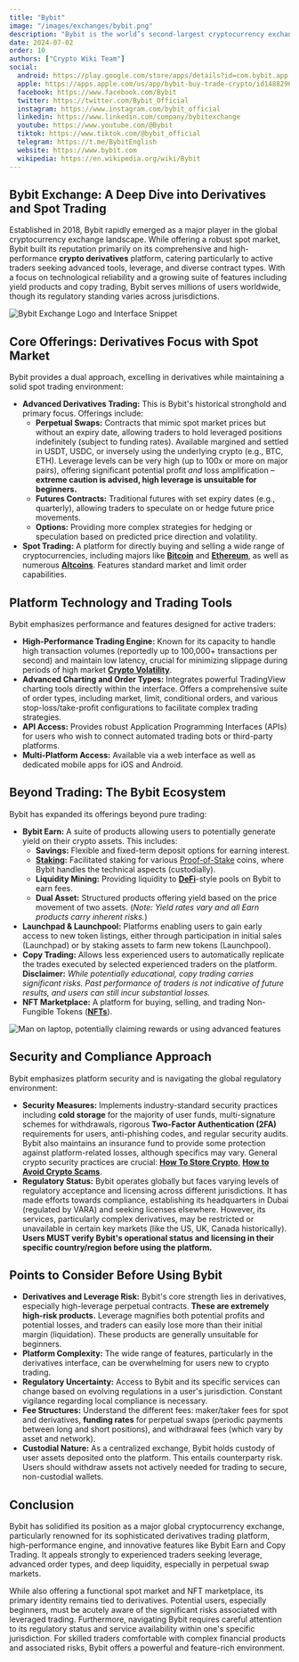 ```yaml
---
title: "Bybit"
image: "/images/exchanges/bybit.png"
description: "Bybit is the world’s second-largest cryptocurrency exchange by trading volume."
date: 2024-07-02
order: 10
authors: ["Crypto Wiki Team"]
social:
  android: https://play.google.com/store/apps/details?id=com.bybit.app
  apple: https://apps.apple.com/us/app/bybit-buy-trade-crypto/id1488296980
  facebook: https://www.facebook.com/Bybit
  twitter: https://twitter.com/Bybit_Official
  instagram: https://www.instagram.com/bybit_official
  linkedin: https://www.linkedin.com/company/bybitexchange
  youtube: https://www.youtube.com/@Bybit
  tiktok: https://www.tiktok.com/@bybit_official
  telegram: https://t.me/BybitEnglish
  website: https://www.bybit.com
  wikipedia: https://en.wikipedia.org/wiki/Bybit
---
```


## **Bybit Exchange: A Deep Dive into Derivatives and Spot Trading**

Established in 2018, Bybit rapidly emerged as a major player in the global cryptocurrency exchange landscape. While offering a robust spot market, Bybit built its reputation primarily on its comprehensive and high-performance **crypto derivatives** platform, catering particularly to active traders seeking advanced tools, leverage, and diverse contract types. With a focus on technological reliability and a growing suite of features including yield products and copy trading, Bybit serves millions of users worldwide, though its regulatory standing varies across jurisdictions.

![Bybit Exchange Logo and Interface Snippet](/images/exchanges/bybit.png)

## **Core Offerings: Derivatives Focus with Spot Market**

Bybit provides a dual approach, excelling in derivatives while maintaining a solid spot trading environment:

- **Advanced Derivatives Trading:** This is Bybit's historical stronghold and primary focus. Offerings include:
  - **Perpetual Swaps:** Contracts that mimic spot market prices but without an expiry date, allowing traders to hold leveraged positions indefinitely (subject to funding rates). Available margined and settled in USDT, USDC, or inversely using the underlying crypto (e.g., BTC, ETH). Leverage levels can be very high (up to 100x or more on major pairs), offering significant potential profit _and_ loss amplification – **extreme caution is advised, high leverage is unsuitable for beginners.**
  - **Futures Contracts:** Traditional futures with set expiry dates (e.g., quarterly), allowing traders to speculate on or hedge future price movements.
  - **Options:** Providing more complex strategies for hedging or speculation based on predicted price direction and volatility.
- **Spot Trading:** A platform for directly buying and selling a wide range of cryptocurrencies, including majors like **[Bitcoin](/posts/what-is-bitcoin)** and **[Ethereum](/posts/what-is-ethereum)**, as well as numerous **[Altcoins](/posts/what-are-altcoins)**. Features standard market and limit order capabilities.

## **Platform Technology and Trading Tools**

Bybit emphasizes performance and features designed for active traders:

- **High-Performance Trading Engine:** Known for its capacity to handle high transaction volumes (reportedly up to 100,000+ transactions per second) and maintain low latency, crucial for minimizing slippage during periods of high market **[Crypto Volatility](/posts/crypto-volatility)**.
- **Advanced Charting and Order Types:** Integrates powerful TradingView charting tools directly within the interface. Offers a comprehensive suite of order types, including market, limit, conditional orders, and various stop-loss/take-profit configurations to facilitate complex trading strategies.
- **API Access:** Provides robust Application Programming Interfaces (APIs) for users who wish to connect automated trading bots or third-party platforms.
- **Multi-Platform Access:** Available via a web interface as well as dedicated mobile apps for iOS and Android.

## **Beyond Trading: The Bybit Ecosystem**

Bybit has expanded its offerings beyond pure trading:

- **Bybit Earn:** A suite of products allowing users to potentially generate yield on their crypto assets. This includes:
  - **Savings:** Flexible and fixed-term deposit options for earning interest.
  - **[Staking](/posts/crypto-staking):** Facilitated staking for various [Proof-of-Stake](/posts/what-is-proof-of-stake) coins, where Bybit handles the technical aspects (custodially).
  - **Liquidity Mining:** Providing liquidity to **[DeFi](/posts/what-is-defi)**-style pools on Bybit to earn fees.
  - **Dual Asset:** Structured products offering yield based on the price movement of two assets. (_Note: Yield rates vary and all Earn products carry inherent risks._)
- **Launchpad & Launchpool:** Platforms enabling users to gain early access to new token listings, either through participation in initial sales (Launchpad) or by staking assets to farm new tokens (Launchpool).
- **Copy Trading:** Allows less experienced users to automatically replicate the trades executed by selected experienced traders on the platform. **Disclaimer:** _While potentially educational, copy trading carries significant risks. Past performance of traders is not indicative of future results, and users can still incur substantial losses._
- **NFT Marketplace:** A platform for buying, selling, and trading Non-Fungible Tokens (**[NFTs](/posts/are-nfts-dead)**).

![Man on laptop, potentially claiming rewards or using advanced features](/images/posts/man-and-laptop.jpg)

## **Security and Compliance Approach**

Bybit emphasizes platform security and is navigating the global regulatory environment:

- **Security Measures:** Implements industry-standard security practices including **cold storage** for the majority of user funds, multi-signature schemes for withdrawals, rigorous **Two-Factor Authentication (2FA)** requirements for users, anti-phishing codes, and regular security audits. Bybit also maintains an insurance fund to provide some protection against platform-related losses, although specifics may vary. General crypto security practices are crucial: **[How To Store Crypto](/posts/how-to-store-crypto)**, **[How to Avoid Crypto Scams](/posts/how-to-avoid-crypto-scams)**.
- **Regulatory Status:** Bybit operates globally but faces varying levels of regulatory acceptance and licensing across different jurisdictions. It has made efforts towards compliance, establishing its headquarters in Dubai (regulated by VARA) and seeking licenses elsewhere. However, its services, particularly complex derivatives, may be restricted or unavailable in certain key markets (like the US, UK, Canada historically). **Users MUST verify Bybit's operational status and licensing in their specific country/region before using the platform.**

## **Points to Consider Before Using Bybit**

- **Derivatives and Leverage Risk:** Bybit's core strength lies in derivatives, especially high-leverage perpetual contracts. **These are extremely high-risk products.** Leverage magnifies both potential profits and potential losses, and traders can easily lose more than their initial margin (liquidation). These products are generally unsuitable for beginners.
- **Platform Complexity:** The wide range of features, particularly in the derivatives interface, can be overwhelming for users new to crypto trading.
- **Regulatory Uncertainty:** Access to Bybit and its specific services can change based on evolving regulations in a user's jurisdiction. Constant vigilance regarding local compliance is necessary.
- **Fee Structures:** Understand the different fees: maker/taker fees for spot and derivatives, **funding rates** for perpetual swaps (periodic payments between long and short positions), and withdrawal fees (which vary by asset and network).
- **Custodial Nature:** As a centralized exchange, Bybit holds custody of user assets deposited onto the platform. This entails counterparty risk. Users should withdraw assets not actively needed for trading to secure, non-custodial wallets.

## **Conclusion**

Bybit has solidified its position as a major global cryptocurrency exchange, particularly renowned for its sophisticated derivatives trading platform, high-performance engine, and innovative features like Bybit Earn and Copy Trading. It appeals strongly to experienced traders seeking leverage, advanced order types, and deep liquidity, especially in perpetual swap markets.

While also offering a functional spot market and NFT marketplace, its primary identity remains tied to derivatives. Potential users, especially beginners, must be acutely aware of the significant risks associated with leveraged trading. Furthermore, navigating Bybit requires careful attention to its regulatory status and service availability within one's specific jurisdiction. For skilled traders comfortable with complex financial products and associated risks, Bybit offers a powerful and feature-rich environment.

